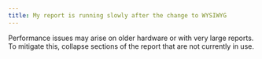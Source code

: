 ```yaml
---
title: My report is running slowly after the change to WYSIWYG
---
```


Performance issues may arise on older hardware or with very large reports. To mitigate this, collapse sections of the report that are not currently in use.
